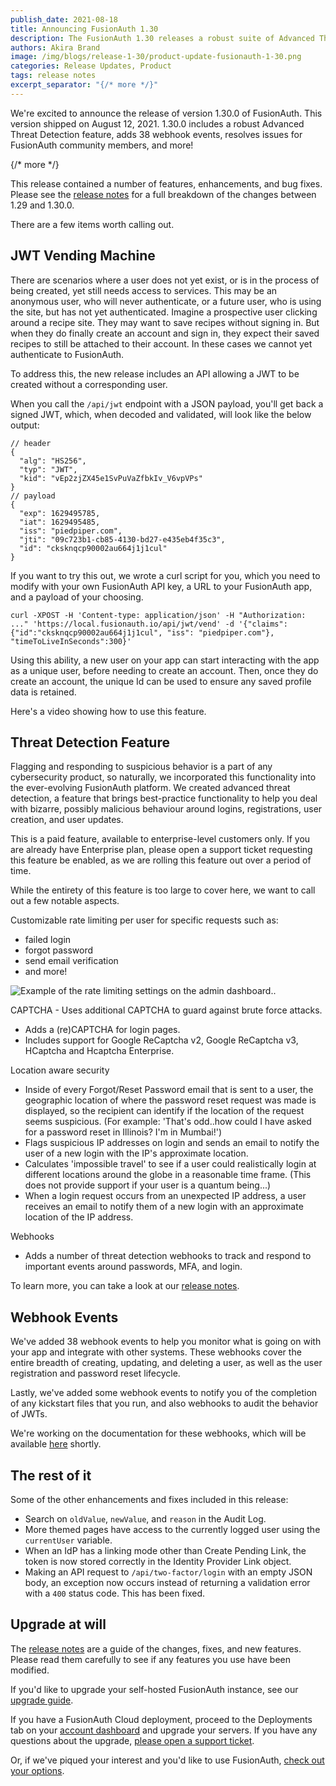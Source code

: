 ```yaml
---
publish_date: 2021-08-18 
title: Announcing FusionAuth 1.30
description: The FusionAuth 1.30 releases a robust suite of Advanced Threat Detection features, a JWT vending machine, myriad webhook events, and more.
authors: Akira Brand
image: /img/blogs/release-1-30/product-update-fusionauth-1-30.png
categories: Release Updates, Product
tags: release notes
excerpt_separator: "{/* more */}"
---
```


We're excited to announce the release of version 1.30.0 of FusionAuth. This version shipped on August 12, 2021. 1.30.0 includes a robust Advanced Threat Detection feature, adds 38 webhook events, resolves issues for FusionAuth community members, and more! 

{/* more */}

This release contained a number of features, enhancements, and bug fixes. Please see the [release notes](/docs/release-notes/archive#version-1-30-0) for a full breakdown of the changes between 1.29 and 1.30.0. 

There are a few items worth calling out.

## JWT Vending Machine

There are scenarios where a user does not yet exist, or is in the process of being created, yet still needs access to services. This may be an anonymous user, who will never authenticate, or a future user, who is using the site, but has not yet authenticated. Imagine a prospective user clicking around a recipe site. They may want to save recipes without signing in.  But when they do finally create an account and sign in, they expect their saved recipes to still be attached to their account.  In these cases we cannot yet authenticate to FusionAuth.

To address this, the new release includes an API allowing a JWT to be created without a corresponding user.   

When you call the `/api/jwt` endpoint with a JSON payload, you'll get back a signed JWT, which, when decoded and validated, will look like the below output:  

```
// header 
{
  "alg": "HS256",
  "typ": "JWT",
  "kid": "vEp2zjZX45e1SvPuVaZfbkIv_V6vpVPs"
}
// payload
{
  "exp": 1629495785,
  "iat": 1629495485,
  "iss": "piedpiper.com",
  "jti": "09c723b1-cb85-4130-bd27-e435eb4f35c3",
  "id": "cksknqcp90002au664j1j1cul"
}

```

If you want to try this out, we wrote a curl script for you, which you need to modify with your own FusionAuth API key, a URL to your FusionAuth app, and a payload of your choosing.  

```
curl -XPOST -H 'Content-type: application/json' -H "Authorization: ..." 'https://local.fusionauth.io/api/jwt/vend' -d '{"claims": {"id":"cksknqcp90002au664j1j1cul", "iss": "piedpiper.com"}, "timeToLiveInSeconds":300}'
```

Using this ability, a new user on your app can start interacting with the app as a unique user, before needing to create an account. Then, once they do create an account, the unique Id can be used to ensure any saved profile data is retained. 

Here's a video showing how to use this feature.

<YouTube id="Kd6l5NPd_L0" />

## Threat Detection Feature

Flagging and responding to suspicious behavior is a part of any cybersecurity product, so naturally, we incorporated this functionality into the ever-evolving FusionAuth platform. We created advanced threat detection, a feature that brings best-practice functionality to help you deal with bizarre, possibly malicious behaviour around logins, registrations, user creation, and user updates. 

This is a paid feature, available to enterprise-level customers only. If you are already have Enterprise plan, please open a support ticket requesting this feature be enabled, as we are rolling this feature out over a period of time. 

While the entirety of this feature is too large to cover here, we want to call out a few notable aspects.

Customizable rate limiting per user for specific requests such as:
 - failed login
 - forgot password
 - send email verification
 - and more!

![Example of the rate limiting settings on the admin dashboard..](/img/blogs/release-1-30/rate-limiting.png)
 
CAPTCHA - Uses additional CAPTCHA to guard against brute force attacks. 
- Adds a (re)CAPTCHA for login pages.
- Includes support for Google ReCaptcha v2, Google ReCaptcha v3, HCaptcha and Hcaptcha Enterprise.

Location aware security
- Inside of every Forgot/Reset Password email that is sent to a user, the geographic location of where the password reset request was made is displayed, so the recipient can identify if the location of the request seems suspicious. (For example: 'That's odd..how could I have asked for a password reset in Illinois? I'm in Mumbai!')
- Flags suspicious IP addresses on login and sends an email to notify the user of a new login with the IP's approximate location.
- Calculates 'impossible travel' to see if a user could realistically login at different locations around the globe in a reasonable time frame. (This does not provide support if your user is a quantum being...)
- When a login request occurs from an unexpected IP address, a user receives an email to notify them of a new login with an approximate location of the IP address. 

Webhooks
- Adds a number of threat detection webhooks to track and respond to important events around passwords, MFA, and login.

To learn more, you can take a look at our [release notes](/docs/release-notes/archive#version-1-30-0). 

## Webhook Events

We've added 38 webhook events to help you monitor what is going on with your app and integrate with other systems.  These webhooks cover the entire breadth of creating, updating, and deleting a user, as well as the user registration and password reset lifecycle. 

Lastly, we've added some webhook events to notify you of the completion of any kickstart files that you run, and also webhooks to audit the behavior of JWTs. 

We're working on the documentation for these webhooks, which will be available [here](/docs/apis/webhooks#overview) shortly.

## The rest of it

Some of the other enhancements and fixes included in this release:

* Search on `oldValue`, `newValue`, and `reason` in the Audit Log.
* More themed pages have access to the currently logged user using the `currentUser` variable.
* When an IdP has a linking mode other than Create Pending Link, the token is now stored correctly in the Identity Provider Link object.
* Making an API request to `/api/two-factor/login` with an empty JSON body, an exception now occurs instead of returning a validation error with a `400` status code. This has been fixed. 

## Upgrade at will

The [release notes](/docs/release-notes/archive#version-1-30-0) are a guide of the changes, fixes, and new features. Please read them carefully to see if any features you use have been modified.

If you'd like to upgrade your self-hosted FusionAuth instance, see our [upgrade guide](/docs/operate/deploy/upgrade). 

If you have a FusionAuth Cloud deployment, proceed to the <Breadcrumb>Deployments</Breadcrumb> tab on your <a href="https://account.fusionauth.io/account/deployment/" target="_blank">account dashboard</a> and upgrade your servers. If you have any questions about the upgrade, <a href="https://account.fusionauth.io/account/support/" target="_blank">please open a support ticket</a>.

Or, if we've piqued your interest and you'd like to use FusionAuth, [check out your options](/pricing).
